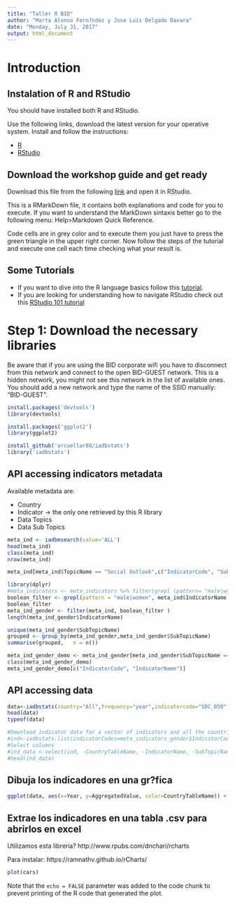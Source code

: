 ```yaml
---
title: "Taller R BID"
author: "Marta Alonso Fern?ndez y Jose Luis Delgado Davara"
date: "Monday, July 31, 2017"
output: html_document
---
```


# Introduction

## Instalation of R and RStudio
You should have installed both R and RStudio.

Use the following links, download the latest version for your operative system. Install and follow the instructions:

* [R](https://cran.rstudio.com/)
* [RStudio](https://www.rstudio.com/products/rstudio/download/#download)

## Download the workshop guide and get ready
Download this file from the following [link](https://github.com/malon/Libreria-R-Numeros-para-el-Desarrollo/blob/Tutorial/Tutorial.Rmd) and open it in RStudio.

This is a RMarkDown file, it contains both explanations and code for you to execute. If you want to understand the MarkDown sintaxis better go to the following menu: Help>Markdown Quick Reference.

Code cells are in grey color and to execute them you just have to press the green triangle in the upper right corner. Now follow the steps of the tutorial and execute one cell each time checking what your result is.

## Some Tutorials

* If you want to dive into the R language basics follow this [tutorial](http://www.r-tutor.com/r-introduction).
* If you are looking for understanding how to navigate RStudio check out this [RStudio 101 tutorial](http://dss.princeton.edu/training/RStudio101.pdf) 

# Step 1: Download the necessary libraries
Be aware that if you are using the BID corporate wifi you have to disconnect from this network and connect to the open BID-GUEST network. This is a hidden network, you might not see this network in the list of available ones. You should add a new network and type the name of the SSID manually: "BID-GUEST".

```r
install.packages('devtools')
library(devtools)

install.packages('ggplot2')
library(ggplot2)
```



```r
install_github('arcuellar88/iadbstats')
library('iadbstats') 
```



## API accessing indicators metadata
Available metadata are:

* Country
* Indicator -> the only one retrieved by this R library 
* Data Topics
* Data Sub Topics

```r
meta_ind <- iadbmsearch(value='ALL')
head(meta_ind)
class(meta_ind)
nrow(meta_ind)
```
```r
meta_ind[meta_ind$TopicName == "Social Outlook",c("IndicatorCode", "SubTopicName")]

```
```r
library(dplyr)
#meta_indicators <- meta_indicators %>% filter(grepl (pattern= "male|women", tolower(IndicatorName)))
boolean_filter <- grepl(pattern = "male|women", meta_ind$IndicatorName, ignore.case = TRUE)
boolean_filter
meta_ind_gender <- filter(meta_ind, boolean_filter )
length(meta_ind_gender$IndicatorName)

```
```r
unique(meta_ind_gender$SubTopicName)
grouped <- group_by(meta_ind_gender,meta_ind_gender$SubTopicName)
summarise(grouped,   n = n())
```
```r
meta_ind_gender_demo <- meta_ind_gender[meta_ind_gender$SubTopicName == "Demographics", ]
class(meta_ind_gender_demo)
meta_ind_gender_demo[c("IndicatorCode", "IndicatorName")]
```

## API accessing data

```r
data<-iadbstats(country="All",frequency="year",indicatorcode="SOC_050")
head(data)
typeof(data)
```
```r
#Download indicator data for a vector of indicators and all the countries
#ind<-iadbstats.list(indicatorCodes=meta_indicators_gender$IndicatorCode)
#Select columns
#ind_data <-select(ind, -CountryTableName, -IndicatorName, -SubTopicName , -Quarter, -Month, -AggregationLevel, -UOM, -TopicName) 
#head(ind_data)
```

## Dibuja los indicadores en una gr?fica
```r
ggplot(data, aes(x=Year, y=AggregatedValue, color=CountryTableName)) + geom_point() +   xlab('Year') + ylab('% house holds economically headed by females')
```

## Extrae los indicadores en una tabla .csv para abrirlos en excel

Utilizamos esta libreria? http://www.rpubs.com/dnchari/rcharts

Para instalar: https://ramnathv.github.io/rCharts/
```r
plot(cars)
```

Note that the `echo = FALSE` parameter was added to the code chunk to prevent printing of the R code that generated the plot.

